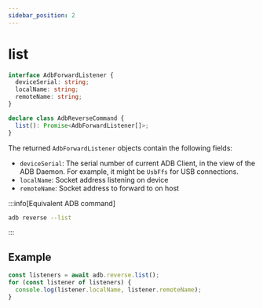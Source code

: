 ---
sidebar_position: 2
---

# list

```ts
interface AdbForwardListener {
  deviceSerial: string;
  localName: string;
  remoteName: string;
}

declare class AdbReverseCommand {
  list(): Promise<AdbForwardListener[]>;
}
```

The returned `AdbForwardListener` objects contain the following fields:

- `deviceSerial`: The serial number of current ADB Client, in the view of the ADB Daemon. For example, it might be `UsbFfs` for USB connections.
- `localName`: Socket address listening on device
- `remoteName`: Socket address to forward to on host

:::info[Equivalent ADB command]

```sh
adb reverse --list
```

:::

## Example

```ts transpile
const listeners = await adb.reverse.list();
for (const listener of listeners) {
  console.log(listener.localName, listener.remoteName);
}
```
